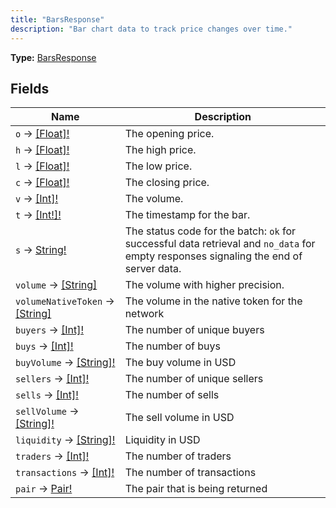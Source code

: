```yaml
---
title: "BarsResponse"
description: "Bar chart data to track price changes over time."
---
```


**Type:** [BarsResponse](/api-reference/types/barsresponse)

## Fields

| Name | Description |
|------|-------------|
| `o` → [[Float]!](/api-reference/types/float) | The opening price. |
| `h` → [[Float]!](/api-reference/types/float) | The high price. |
| `l` → [[Float]!](/api-reference/types/float) | The low price. |
| `c` → [[Float]!](/api-reference/types/float) | The closing price. |
| `v` → [[Int]!](/api-reference/types/int) | The volume. |
| `t` → [[Int!]!](/api-reference/types/int) | The timestamp for the bar. |
| `s` → [String!](/api-reference/types/string) | The status code for the batch: `ok` for successful data retrieval and `no_data` for empty responses signaling the end of server data. |
| `volume` → [[String]](/api-reference/types/string) | The volume with higher precision. |
| `volumeNativeToken` → [[String]](/api-reference/types/string) | The volume in the native token for the network |
| `buyers` → [[Int]!](/api-reference/types/int) | The number of unique buyers |
| `buys` → [[Int]!](/api-reference/types/int) | The number of buys |
| `buyVolume` → [[String]!](/api-reference/types/string) | The buy volume in USD |
| `sellers` → [[Int]!](/api-reference/types/int) | The number of unique sellers |
| `sells` → [[Int]!](/api-reference/types/int) | The number of sells |
| `sellVolume` → [[String]!](/api-reference/types/string) | The sell volume in USD |
| `liquidity` → [[String]!](/api-reference/types/string) | Liquidity in USD |
| `traders` → [[Int]!](/api-reference/types/int) | The number of traders |
| `transactions` → [[Int]!](/api-reference/types/int) | The number of transactions |
| `pair` → [Pair!](/api-reference/types/pair) | The pair that is being returned |


